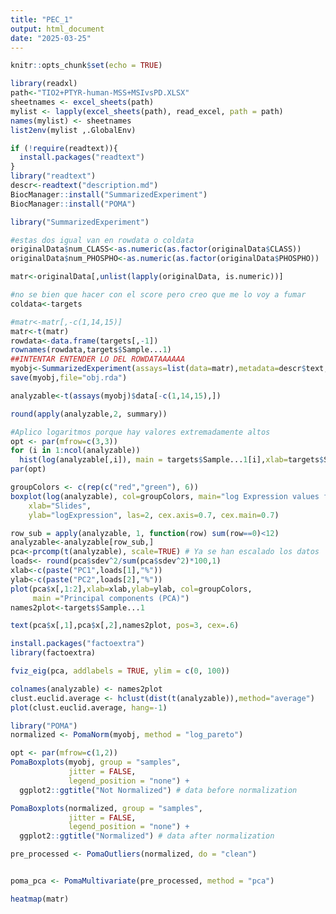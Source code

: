 ```yaml
---
title: "PEC_1"
output: html_document
date: "2025-03-25"
---
```


```r
knitr::opts_chunk$set(echo = TRUE)
```


```r
library(readxl)
path<-"TIO2+PTYR-human-MSS+MSIvsPD.XLSX"
sheetnames <- excel_sheets(path)
mylist <- lapply(excel_sheets(path), read_excel, path = path)
names(mylist) <- sheetnames
list2env(mylist ,.GlobalEnv)
```

```r
if (!require(readtext)){
  install.packages("readtext")
}
library("readtext")
descr<-readtext("description.md")
BiocManager::install("SummarizedExperiment")
BiocManager::install("POMA")

library("SummarizedExperiment")

#estas dos igual van en rowdata o coldata
originalData$num_CLASS<-as.numeric(as.factor(originalData$CLASS))
originalData$num_PHOSPHO<-as.numeric(as.factor(originalData$PHOSPHO))

matr<-originalData[,unlist(lapply(originalData, is.numeric))]

#no se bien que hacer con el score pero creo que me lo voy a fumar
coldata<-targets

#matr<-matr[,-c(1,14,15)]
matr<-t(matr)
rowdata<-data.frame(targets[,-1])
rownames(rowdata,targets$Sample...1)
##INTENTAR ENTENDER LO DEL ROWDATAAAAAA
myobj<-SummarizedExperiment(assays=list(data=matr),metadata=descr$text,colData=mylist$originalData$SequenceModifications)
save(myobj,file="obj.rda")

analyzable<-t(assays(myobj)$data[-c(1,14,15),])

round(apply(analyzable,2, summary))
```

```r
#Aplico logaritmos porque hay valores extremadamente altos
opt <- par(mfrow=c(3,3))
for (i in 1:ncol(analyzable))
  hist(log(analyzable[,i]), main = targets$Sample...1[i],xlab=targets$Sample...1[i])
par(opt)
```

```r
groupColors <- c(rep(c("red","green"), 6))
boxplot(log(analyzable), col=groupColors, main="log Expression values for\n 12 samples, two groups",
    xlab="Slides",
    ylab="logExpression", las=2, cex.axis=0.7, cex.main=0.7)
```

```r
row_sub = apply(analyzable, 1, function(row) sum(row==0)<12)
analyzable<-analyzable[row_sub,]
pca<-prcomp(t(analyzable), scale=TRUE) # Ya se han escalado los datos
loads<- round(pca$sdev^2/sum(pca$sdev^2)*100,1)
xlab<-c(paste("PC1",loads[1],"%"))
ylab<-c(paste("PC2",loads[2],"%"))
plot(pca$x[,1:2],xlab=xlab,ylab=ylab, col=groupColors, 
     main ="Principal components (PCA)")
names2plot<-targets$Sample...1

text(pca$x[,1],pca$x[,2],names2plot, pos=3, cex=.6)

install.packages("factoextra")
library(factoextra)

fviz_eig(pca, addlabels = TRUE, ylim = c(0, 100))


```

```r
colnames(analyzable) <- names2plot
clust.euclid.average <- hclust(dist(t(analyzable)),method="average")
plot(clust.euclid.average, hang=-1)
```


```r
library("POMA")
normalized <- PomaNorm(myobj, method = "log_pareto")

opt <- par(mfrow=c(1,2))
PomaBoxplots(myobj, group = "samples", 
             jitter = FALSE,
             legend_position = "none") +
  ggplot2::ggtitle("Not Normalized") # data before normalization

PomaBoxplots(normalized, group = "samples", 
             jitter = FALSE,
             legend_position = "none") +
  ggplot2::ggtitle("Normalized") # data after normalization
```

```r
pre_processed <- PomaOutliers(normalized, do = "clean")


poma_pca <- PomaMultivariate(pre_processed, method = "pca")

heatmap(matr)
```

```r


```

